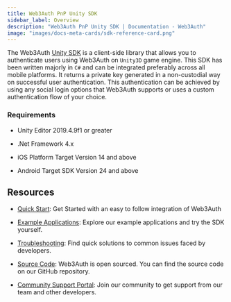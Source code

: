 ```yaml
---
title: Web3Auth PnP Unity SDK
sidebar_label: Overview
description: "Web3Auth PnP Unity SDK | Documentation - Web3Auth"
image: "images/docs-meta-cards/sdk-reference-card.png"
---
```


The Web3Auth [Unity SDK](https://github.com/Web3Auth/web3auth-unity-sdk) is a client-side library
that allows you to authenticate users using Web3Auth on `Unity3D` game engine. This SDK has been
written majorly in `C#` and can be integrated preferably across all mobile platforms. It returns a
private key generated in a non-custodial way on successful user authentication. This authentication
can be achieved by using any social login options that Web3Auth supports or uses a custom
authentication flow of your choice.

### Requirements

- Unity Editor 2019.4.9f1 or greater

- .Net Framework 4.x

- iOS Platform Target Version 14 and above

- Android Target SDK Version 24 and above

## Resources

- [Quick Start](/quick-start?product=PNP&sdk=PNP_UNITY&framework=IOS&stepIndex=0): Get Started with
  an easy to follow integration of Web3Auth

- [Example Applications](./examples): Explore our example applications and try the SDK yourself.

- [Troubleshooting](/troubleshooting): Find quick solutions to common issues faced by developers.

- [Source Code](https://github.com/Web3Auth/web3auth-unity-sdk): Web3Auth is open sourced. You can
  find the source code on our GitHub repository.

- [Community Support Portal](https://web3auth.io/community/c/help-pnp/pnp-unity/20): Join our
  community to get support from our team and other developers.
